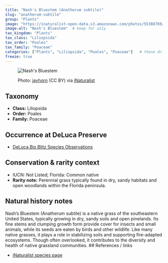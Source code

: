 ```yaml
---
title: "Nash's Bluestem (Anatherum subtile)"
slug: "anatherum-subtile"
group: "Plants"
image: "https://inaturalist-open-data.s3.amazonaws.com/photos/55388769/medium.jpeg"        # keep for thumbnails
image-alt: "Nash's Bluestem"  # keep for a11y
tax_kingdom: "Plants"
tax_class: "Liliopsida"
tax_order: "Poales"
tax_family: "Poaceae"
categories: ["Plants", "Liliopsida", "Poales", "Poaceae"]   # these drive the chips + filtering
freeze: true
---
```


<figure class="species-figure">

<img src="https://inaturalist-open-data.s3.amazonaws.com/photos/55388769/medium.jpeg" alt="Nash's Bluestem" class="species-photo"/>

<figcaption class="photo-credit">

Photo: <a href="https://www.inaturalist.org/people/jayhorn">jayhorn</a> (CC BY) via <a href="https://www.inaturalist.org/observations/35147022">iNaturalist</a>

</figcaption>

</figure>

## Taxonomy

-   **Class:** Liliopsida
-   **Order:** Poales
-   **Family:** Poaceae

## Occurrence at DeLuca Preserve

-   [DeLuca Bio Blitz Species Observations](https://www.inaturalist.org/observations?project_id=191727&taxon_id=5063)

## Conservation & rarity context

-   IUCN: Not Listed; Florida: Common native
-   **Rarity note:** Perennial grass typically found in dry, sandy habitats and open woodlands within the Florida peninsula. 

## Natural history notes

Nash’s Bluestem (Anatherum subtile) is a native grass of the southeastern United States, typically growing in dry, sandy soils and open pinelands. Its fine stems and clumping growth form provide cover for insects and small animals, while its seeds are eaten by birds and other wildlife. Like many native grasses, it plays a role in stabilizing soils and supporting fire-adapted ecosystems. Though often overlooked, it contributes to the diversity and health of native grassland communities.
## References / links

-   [iNaturalist species page](https://www.inaturalist.org/taxa/1617306-Anatherum-subtile)

